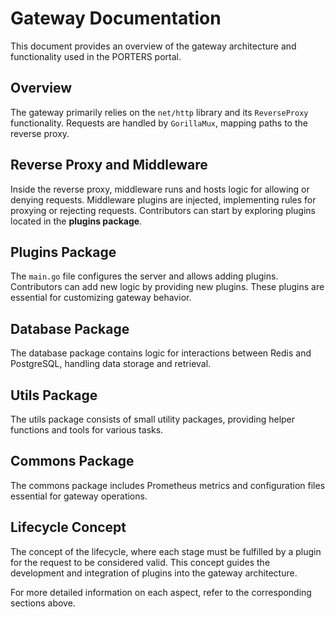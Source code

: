 # Gateway Documentation

This document provides an overview of the gateway architecture and functionality used in the PORTERS portal.

## Overview

The gateway primarily relies on the `net/http` library and its `ReverseProxy` functionality.
Requests are handled by `GorillaMux`, mapping paths to the reverse proxy.

## Reverse Proxy and Middleware

Inside the reverse proxy, middleware runs and hosts logic for allowing or denying requests.
Middleware plugins are injected, implementing rules for proxying or rejecting requests.
Contributors can start by exploring plugins located in the **plugins package**.

## Plugins Package

The `main.go` file configures the server and allows adding plugins. Contributors can add new logic by providing new plugins.
These plugins are essential for customizing gateway behavior.

## Database Package

The database package contains logic for interactions between Redis and PostgreSQL, handling data storage and retrieval.

## Utils Package

The utils package consists of small utility packages, providing helper functions and tools for various tasks.

## Commons Package

The commons package includes Prometheus metrics and configuration files essential for gateway operations.

## Lifecycle Concept

The concept of the lifecycle, where each stage must be fulfilled by a plugin for the request to be considered valid.
This concept guides the development and integration of plugins into the gateway architecture.

For more detailed information on each aspect, refer to the corresponding sections above.
